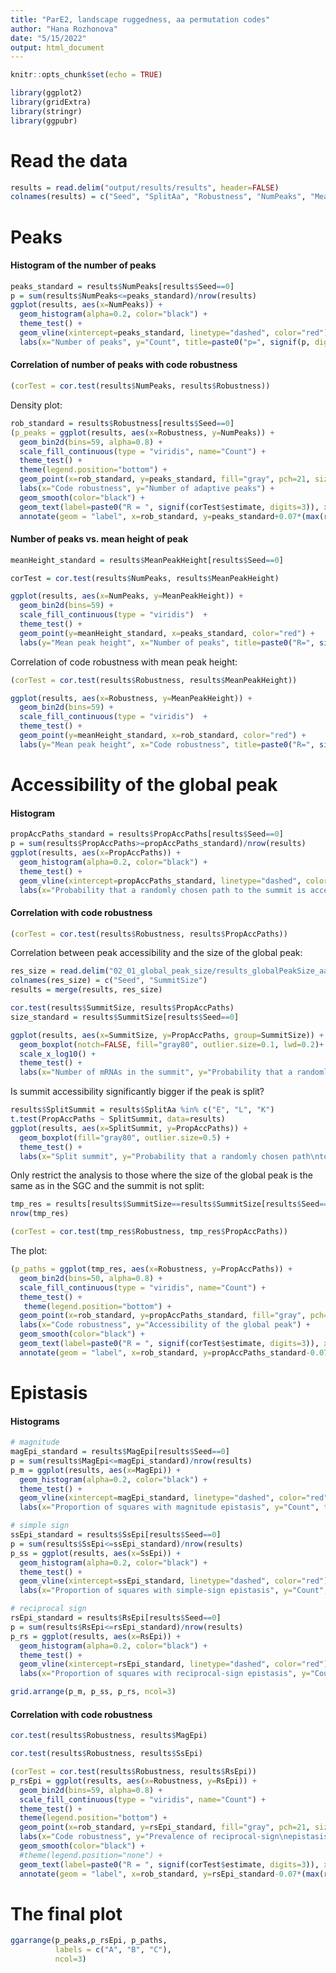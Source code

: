 ```yaml
---
title: "ParE2, landscape ruggedness, aa permutation codes"
author: "Hana Rozhonova"
date: "5/15/2022"
output: html_document
---
```


```r
knitr::opts_chunk$set(echo = TRUE)
```

```r
library(ggplot2)
library(gridExtra)
library(stringr)
library(ggpubr)
```

# Read the data
```r
results = read.delim("output/results/results", header=FALSE)
colnames(results) = c("Seed", "SplitAa", "Robustness", "NumPeaks", "MeanPeakHeight", "NoEpi", "MagEpi", "SsEpi", "RsEpi", "PropAccPaths")
```

# Peaks
#### Histogram of the number of peaks
```r
peaks_standard = results$NumPeaks[results$Seed==0]
p = sum(results$NumPeaks<=peaks_standard)/nrow(results)
ggplot(results, aes(x=NumPeaks)) + 
  geom_histogram(alpha=0.2, color="black") +
  theme_test() +
  geom_vline(xintercept=peaks_standard, linetype="dashed", color="red") +
  labs(x="Number of peaks", y="Count", title=paste0("p=", signif(p, digits=3)))
```

#### Correlation of number of peaks with code robustness
```r
(corTest = cor.test(results$NumPeaks, results$Robustness))
```


Density plot:
```r
rob_standard = results$Robustness[results$Seed==0]
(p_peaks = ggplot(results, aes(x=Robustness, y=NumPeaks)) +
  geom_bin2d(bins=59, alpha=0.8) +
  scale_fill_continuous(type = "viridis", name="Count") +
  theme_test() +
  theme(legend.position="bottom") +
  geom_point(x=rob_standard, y=peaks_standard, fill="gray", pch=21, size=2) + 
  labs(x="Code robustness", y="Number of adaptive peaks") +
  geom_smooth(color="black") +
  geom_text(label=paste0("R = ", signif(corTest$estimate, digits=3)), x=0.43, y=max(results$NumPeaks)-0.03*(max(results$NumPeaks)-min(results$NumPeaks)), size=4) +
  annotate(geom = "label", x=rob_standard, y=peaks_standard+0.07*(max(results$NumPeaks)-min(results$NumPeaks)), label="SGC", alpha=0.8, size=3))
```


#### Number of peaks vs. mean height of peak
```r
meanHeight_standard = results$MeanPeakHeight[results$Seed==0]

corTest = cor.test(results$NumPeaks, results$MeanPeakHeight)

ggplot(results, aes(x=NumPeaks, y=MeanPeakHeight)) +
  geom_bin2d(bins=59) +
  scale_fill_continuous(type = "viridis")  +
  theme_test() +
  geom_point(y=meanHeight_standard, x=peaks_standard, color="red") +
  labs(y="Mean peak height", x="Number of peaks", title=paste0("R=", signif(corTest$estimate, digits=3)))
```

Correlation of code robustness with mean peak height:
```r
(corTest = cor.test(results$Robustness, results$MeanPeakHeight))

ggplot(results, aes(x=Robustness, y=MeanPeakHeight)) +
  geom_bin2d(bins=59) +
  scale_fill_continuous(type = "viridis")  +
  theme_test() +
  geom_point(y=meanHeight_standard, x=rob_standard, color="red") +
  labs(y="Mean peak height", x="Code robustness", title=paste0("R=", signif(corTest$estimate, digits=3)))
```



# Accessibility of the global peak
#### Histogram
```r
propAccPaths_standard = results$PropAccPaths[results$Seed==0]
p = sum(results$PropAccPaths>=propAccPaths_standard)/nrow(results)
ggplot(results, aes(x=PropAccPaths)) + 
  geom_histogram(alpha=0.2, color="black") +
  theme_test() +
  geom_vline(xintercept=propAccPaths_standard, linetype="dashed", color="red") +
  labs(x="Probability that a randomly chosen path to the summit is accessible", y="Count", title=paste0("p=", signif(p, digits=3)))

```

#### Correlation with code robustness
```r
(corTest = cor.test(results$Robustness, results$PropAccPaths))
```

Correlation between peak accessibility and the size of the global peak:
```r
res_size = read.delim("02_01_global_peak_size/results_globalPeakSize_aaPerm", header=FALSE)
colnames(res_size) = c("Seed", "SummitSize")
results = merge(results, res_size)

cor.test(results$SummitSize, results$PropAccPaths)
size_standard = results$SummitSize[results$Seed==0]

ggplot(results, aes(x=SummitSize, y=PropAccPaths, group=SummitSize)) +
  geom_boxplot(notch=FALSE, fill="gray80", outlier.size=0.1, lwd=0.2)+
  scale_x_log10() +
  theme_test() +
  labs(x="Number of mRNAs in the summit", y="Probability that a randomly chosen path\nto the summit is accessible", title="ParE2") 
```

Is summit accessibility significantly bigger if the peak is split?
```r
results$SplitSummit = results$SplitAa %in% c("E", "L", "K")
t.test(PropAccPaths ~ SplitSummit, data=results)
ggplot(results, aes(x=SplitSummit, y=PropAccPaths)) + 
  geom_boxplot(fill="gray80", outlier.size=0.5) +
  theme_test() +
  labs(x="Split summit", y="Probability that a randomly chosen path\nto the summit is accessible", title="ParE2") 
```

Only restrict the analysis to those where the size of the global peak is the same as in the SGC and the summit is not split:
```r
tmp_res = results[results$SummitSize==results$SummitSize[results$Seed==0] & !results$SplitAa %in% c("E", "L", "K"),]
nrow(tmp_res)

(corTest = cor.test(tmp_res$Robustness, tmp_res$PropAccPaths))
```

The plot:
```r
(p_paths = ggplot(tmp_res, aes(x=Robustness, y=PropAccPaths)) +
  geom_bin2d(bins=50, alpha=0.8) +
  scale_fill_continuous(type = "viridis", name="Count") +
  theme_test() +
   theme(legend.position="bottom") +
  geom_point(x=rob_standard, y=propAccPaths_standard, fill="gray", pch=21, size=2) + 
  labs(x="Code robustness", y="Accessibility of the global peak") +
  geom_smooth(color="black") +
  geom_text(label=paste0("R = ", signif(corTest$estimate, digits=3)), x=0.42, y=max(tmp_res$PropAccPaths)-0.03*(max(tmp_res$PropAccPaths)-min(tmp_res$PropAccPaths)), size=4) +
  annotate(geom = "label", x=rob_standard, y=propAccPaths_standard-0.07*(max(tmp_res$PropAccPaths)-min(tmp_res$PropAccPaths)), label="SGC", alpha=0.8, size=3))

```



# Epistasis
#### Histograms
```r
# magnitude
magEpi_standard = results$MagEpi[results$Seed==0]
p = sum(results$MagEpi<=magEpi_standard)/nrow(results)
p_m = ggplot(results, aes(x=MagEpi)) + 
  geom_histogram(alpha=0.2, color="black") +
  theme_test() +
  geom_vline(xintercept=magEpi_standard, linetype="dashed", color="red") +
  labs(x="Proportion of squares with magnitude epistasis", y="Count", title=paste0("p=", signif(p, digits=3)))

# simple sign
ssEpi_standard = results$SsEpi[results$Seed==0]
p = sum(results$SsEpi<=ssEpi_standard)/nrow(results)
p_ss = ggplot(results, aes(x=SsEpi)) + 
  geom_histogram(alpha=0.2, color="black") +
  theme_test() +
  geom_vline(xintercept=ssEpi_standard, linetype="dashed", color="red") +
  labs(x="Proportion of squares with simple-sign epistasis", y="Count", title=paste0("p=", signif(p, digits=3)))

# reciprocal sign
rsEpi_standard = results$RsEpi[results$Seed==0]
p = sum(results$RsEpi<=rsEpi_standard)/nrow(results)
p_rs = ggplot(results, aes(x=RsEpi)) + 
  geom_histogram(alpha=0.2, color="black") +
  theme_test() +
  geom_vline(xintercept=rsEpi_standard, linetype="dashed", color="red") +
  labs(x="Proportion of squares with reciprocal-sign epistasis", y="Count", title=paste0("p=", signif(p, digits=3)))

grid.arrange(p_m, p_ss, p_rs, ncol=3)
```


#### Correlation with code robustness
```r
cor.test(results$Robustness, results$MagEpi)

cor.test(results$Robustness, results$SsEpi)

(corTest = cor.test(results$Robustness, results$RsEpi))
p_rsEpi = ggplot(results, aes(x=Robustness, y=RsEpi)) +
  geom_bin2d(bins=59, alpha=0.8) +
  scale_fill_continuous(type = "viridis", name="Count") +
  theme_test() +
  theme(legend.position="bottom") +
  geom_point(x=rob_standard, y=rsEpi_standard, fill="gray", pch=21, size=2) + 
  labs(x="Code robustness", y="Prevalence of reciprocal-sign\nepistasis") +
  geom_smooth(color="black") +
  #theme(legend.position="none") +
  geom_text(label=paste0("R = ", signif(corTest$estimate, digits=3)), x=0.43, y=max(results$RsEpi)-0.03*(max(results$RsEpi)-min(results$RsEpi)), size=4) +
  annotate(geom = "label", x=rob_standard, y=rsEpi_standard-0.07*(max(results$RsEpi)-min(results$RsEpi)), label="SGC", alpha=0.8, size=3)
```



# The final plot
```r
ggarrange(p_peaks,p_rsEpi, p_paths,
          labels = c("A", "B", "C"),
          ncol=3)
```

